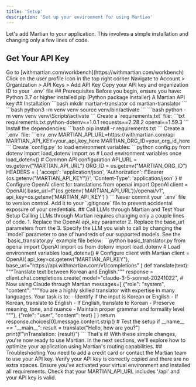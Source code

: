 ```yaml
---
title: 'Setup'
description: 'Set up your environment for using Martian'
---
```

Let's add Martian to your application. This involves a simple installation and changing only a few lines of code.
## Get Your API Key
<Steps>
  <Step title="Sign In">
    Go to [withmartian.com/workbench](https://withmartian.com/workbench)
  </Step>
  <Step title="Access Settings">
    Click on the user profile icon in the top right corner
  </Step>
  <Step title="Generate Key">
    Navigate to Account > Organization > API Keys > Add API Key
  </Step>
  <Step title="Save Credentials">
    Copy your API key and organization ID to your `.env` file
  </Step>
</Steps>
## Prerequisites
Before you begin, ensure you have:
<Check>
  Python 3.7 or higher installed
</Check>
<Check>
  pip (Python package installer)
</Check>
<Check>
  A Martian API key
</Check>
## Installation
<Steps>
  <Step title="Create Project Directory">
    ```bash
    mkdir martian-translator
    cd martian-translator
    ```
  </Step>
  <Step title="Create Virtual Environment">
    <CodeGroup>
      <CodeBlock title="Unix">
        ```bash
        python3 -m venv venv
        source venv/bin/activate
        ```
      </CodeBlock>
      <CodeBlock title="Windows">
        ```bash
        python -m venv venv
        venv\Scripts\activate
        ```
      </CodeBlock>
    </CodeGroup>
  </Step>
  <Step title="Install Dependencies">
    Create a `requirements.txt` file:
    ```txt requirements.txt
    python-dotenv==1.0.1
    requests==2.28.2
    openai==1.59.3
    ```
    Install the dependencies:
    ```bash
    pip install -r requirements.txt
    ```
  </Step>
  <Step title="Configure Environment">
    Create a `.env` file:
    ```env .env
    MARTIAN_API_URL=https://withmartian.com/api
    MARTIAN_API_KEY=your_api_key_here
    MARTIAN_ORG_ID=your_org_id_here
    ```
    Create `config.py` to load environment variables:
    ```python config.py
    from dotenv import load_dotenv
    import os
    # Load environment variables once
    load_dotenv()
    # Common API configuration
    API_URL = os.getenv("MARTIAN_API_URL")
    ORG_ID = os.getenv("MARTIAN_ORG_ID")
    HEADERS = {
        'accept': 'application/json',
        'Authorization': f'Bearer {os.getenv("MARTIAN_API_KEY")}',
        'Content-Type': 'application/json'
    }
    # Configure OpenAI client for translations
    from openai import OpenAI
    client = OpenAI(
        base_url=f"{os.getenv('MARTIAN_API_URL')}/openai/v1",
        api_key=os.getenv('MARTIAN_API_KEY')
    )
    ```
  </Step>
</Steps>
<Warning>
  Never commit your `.env` file to version control. Add it to your `.gitignore` file to prevent accidental exposure of your credentials.
</Warning>
## Call LLMs through Martian and Test Your Setup
Calling LLMs through Martian requires changing only a couple lines of code.
1. Replace the OpenAI api_key parameter
2. Replace the base_url parameters from the
3. Specify the LLM you wish to call by changing the `model` parameter to one of hundreds of our supported models.
See the `basic_translator.py` example file below:
```python basic_translator.py
from openai import OpenAI
import os
from dotenv import load_dotenv
# Load environment variables
load_dotenv()
# Configure client with Martian
client = OpenAI(
    api_key=os.getenv("MARTIAN_API_KEY"),
    base_url="https://api.withmartian.com/v1/completions"
)
def translate(text):
    """Translate text between Korean and English."""
    response = client.chat.completions.create(
        model="claude-3-5-sonnet-20241022",  # Now using Claude through Martian
        messages=[
            {"role": "system", "content": """You are a highly skilled translator with expertise in many languages. Your task is to:
                - Identify if the input is Korean or English
                - If Korean, translate to English
                - If English, translate to Korean
                - Preserve meaning, tone, and nuance
                - Maintain proper grammar and formality level
                """},
            {"role": "user", "content": text}
        ]
    )
    return response.choices[0].message.content.strip()
# Test the setup
if __name__ == "__main__":
    result = translate("Hello, how are you?")
    print(f"\nTranslation: {result}")
```
That's it! With these simple changes, you're now ready to use Martian. In the next sections, we'll explore how to optimize your application using Martian's routing capabilities.
## Troubleshooting
<AccordionGroup>
  <Accordion title="402 Error">
    You need to add a credit card or contact the Martian team to use your API key.
  </Accordion>
  <Accordion title="Authentication Error">
    Verify your API key is correctly copied and there are no extra spaces.
  </Accordion>
  <Accordion title="Import Errors">
    Ensure you've activated your virtual environment and installed all requirements.
  </Accordion>
  <Accordion title="OpenAI Client Error">
    Check that your MARTIAN_API_URL includes '/api' and your API key is valid.
  </Accordion>
</AccordionGroup>